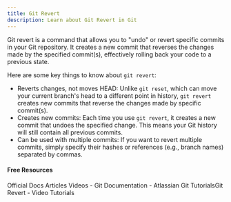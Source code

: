```yaml
---
title: Git Revert
description: Learn about Git Revert in Git
---
```

Git revert is a command that allows you to "undo" or revert specific commits in your Git repository. It creates a new commit that reverses the changes made by the specified commit(s), effectively rolling back your code to a previous state.

Here are some key things to know about `git revert`:

- Reverts changes, not moves HEAD: Unlike `git reset`, which can move your current branch's head to a different point in history, `git revert` creates new commits that reverse the changes made by specific commit(s).
- Creates new commits: Each time you use `git revert`, it creates a new commit that undoes the specified change. This means your Git history will still contain all previous commits.
- Can be used with multiple commits: If you want to revert multiple commits, simply specify their hashes or references (e.g., branch names) separated by commas.

#### Free Resources

<Tabs defaultValue="official">
<TabsList>
<TabsTrigger value="official">Official Docs</TabsTrigger>
<TabsTrigger value="article">Articles</TabsTrigger>
<TabsTrigger value="video">Videos</TabsTrigger>
</TabsList>

<TabsContent value="official">
<Note type="note" title="official">
- <Link href="https://git-scm.com/docs">Git Documentation</Link>
</Note>
</TabsContent>
<TabsContent value="article">
<Note type="note" title="article">
- <Link href="https://medium.com/@meghasharmaa704/git-revert-84727b543c17">Atlassian Git TutorialsGit Revert</Link>
</Note>
</TabsContent>
<TabsContent value="video">
<Note type="note" title="video">
- <Link href="https://www.youtube.com/results?search_query=git+git-revert+tutorial">Video Tutorials</Link>
</Note>
</TabsContent>
</Tabs>
